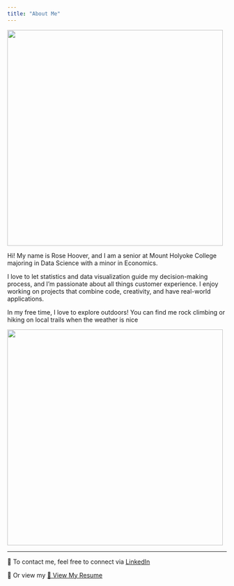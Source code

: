```yaml
---
title: "About Me"
---
```


![](100_0077.jpeg){fig-align="center" width="495"}

Hi! My name is Rose Hoover, and I am a senior at Mount Holyoke College majoring in Data Science with a minor in Economics.

I love to let statistics and data visualization guide my decision-making process, and I'm passionate about all things customer experience. I enjoy working on projects that combine code, creativity, and have real-world applications.

In my free time, I love to explore outdoors! You can find me rock climbing or hiking on local trails when the weather is nice

![](IMG_4602.jpg){fig-align="center" width="495"}

------------------------------------------------------------------------

🔴 To contact me, feel free to connect via [LinkedIn](https://www.linkedin.com/in/rose-hoover-9138b1227/)

🔴 Or view my <a href="Resume_Hoover_Rose_2025_.pdf" target="_blank" class="btn btn-primary">📄 View My Resume</a>
